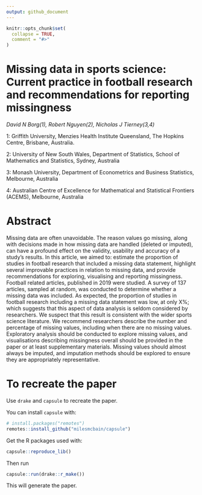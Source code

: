 ```yaml
---
output: github_document
---
```


<!-- README.md is generated from README.Rmd. Please edit that file -->

```r
knitr::opts_chunk$set(
  collapse = TRUE,
  comment = "#>"
)
```

# Missing data in sports science: Current practice in football research and recommendations for reporting missingness

<!-- badges: start -->
<!-- badges: end -->

_David N Borg(1), Robert Nguyen(2), Nicholas J Tierney(3,4)_

1: Griffith University, Menzies Health Institute Queensland, The Hopkins
Centre, Brisbane, Australia.

2: University of New South Wales, Department of Statistics, School of
Mathematics and Statistics, Sydney, Australia

3: Monash University, Department of Econometrics and Business Statistics,
Melbourne, Australia

4: Australian Centre of Excellence for Mathematical and Statistical
Frontiers (ACEMS), Melbourne, Australia

# Abstract

Missing data are often unavoidable. The reason values go missing, along
with decisions made in how missing data are handled (deleted or
imputed), can have a profound effect on the validity, usability and
accuracy of a study's results. In this article, we aimed to: estimate
the proportion of studies in football research that included a missing
data statement, highlight several improvable practices in relation to
missing data, and provide recommendations for exploring, visualising and
reporting missingness. Football related articles, published in 2019 were
studied. A survey of 137 articles, sampled at random, was conducted to
determine whether a missing data was included. As expected, the
proportion of studies in football research including a missing data
statement was low, at only X%; which suggests that this aspect of data
analysis is seldom considered by researchers. We suspect that this
result is consistent with the wider sports science literature. We
recommend researchers describe the number and percentage of missing
values, including when there are no missing values. Exploratory analysis
should be conducted to explore missing values, and visualisations
describing missingness overall should be provided in the paper or at
least supplementary materials. Missing values should almost always be
imputed, and imputation methods should be explored to ensure they are
appropriately representative.

# To recreate the paper

Use `drake` and `capsule` to recreate the paper.

You can install `capsule` with:

```r
# install.packages("remotes")
remotes::install_github("milesmcbain/capsule")
```

Get the R packages used with:

```r
capsule::reproduce_lib()
```


Then run

```r
capsule::run(drake::r_make())
```

This will generate the paper.